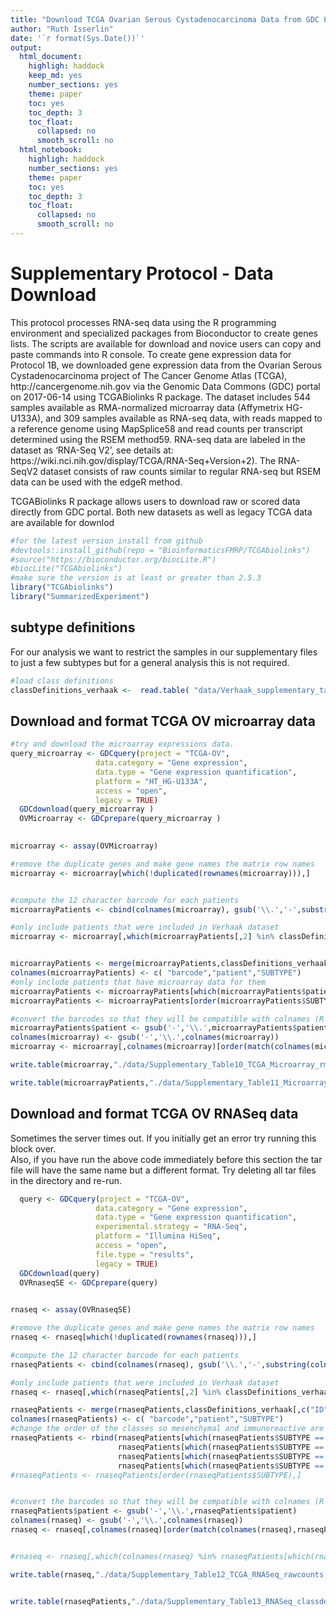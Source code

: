 ```yaml
---
title: "Download TCGA Ovarian Serous Cystadenocarcinoma Data from GDC Portal"
author: "Ruth Isserlin"
date: '`r format(Sys.Date())`'
output:
  html_document:
    highligh: haddock
    keep_md: yes
    number_sections: yes
    theme: paper
    toc: yes
    toc_depth: 3
    toc_float:
      collapsed: no
      smooth_scroll: no
  html_notebook:
    highligh: haddock
    number_sections: yes
    theme: paper
    toc: yes
    toc_depth: 3
    toc_float:
      collapsed: no
      smooth_scroll: no
---
```

# Supplementary Protocol - Data Download

This protocol processes RNA-seq data using the R programming environment and specialized packages from Bioconductor to create genes lists. The scripts are available for download and novice users can copy and paste commands into R console. To create gene expression data for Protocol 1B, we downloaded gene expression data from the Ovarian Serous Cystadenocarcinoma project of The Cancer Genome Atlas (TCGA), http://cancergenome.nih.gov via the Genomic Data Commons (GDC) portal on 2017-06-14 using TCGABiolinks R package. The dataset includes 544 samples available as RMA-normalized microarray data (Affymetrix HG-U133A), and 309 samples available as RNA-seq data, with reads mapped to a reference genome using MapSplice58 and read counts per transcript determined using the RSEM method59. RNA-seq data are labeled in the dataset as ‘RNA-Seq V2’, see details at: https://wiki.nci.nih.gov/display/TCGA/RNA-Seq+Version+2). The RNA-SeqV2 dataset consists of raw counts similar to regular RNA-seq but RSEM data can be used with the edgeR method. 

TCGABiolinks R package allows users to download raw or scored data directly from GDC portal.  Both new datasets as well as legacy TCGA data are available for downlod

```r
#for the latest version install from github
#devtools::install_github(repo = "BioinformaticsFMRP/TCGAbiolinks")
#source("https://bioconductor.org/biocLite.R")
#biocLite("TCGAbiolinks")
#make sure the version is at least or greater than 2.5.3
library("TCGAbiolinks")
library("SummarizedExperiment")
```

## subtype definitions
For our analysis we want to restrict the samples in our supplementary files to just a few subtypes but for a general analysis this is not required. 

```r
#load class definitions
classDefinitions_verhaak <-  read.table( "data/Verhaak_supplementary_table1_OV_subtypes.txt", header = TRUE, sep = "\t", quote="\"",  stringsAsFactors = FALSE)
```


## Download and format TCGA OV microarray data

```r
#try and download the microarray expressions data.
query_microarray <- GDCquery(project = "TCGA-OV", 
                   data.category = "Gene expression",
                   data.type = "Gene expression quantification",
                   platform = "HT_HG-U133A",
                   access = "open",
                   legacy = TRUE)
  GDCdownload(query_microarray )
  OVMicroarray <- GDCprepare(query_microarray )
  
```


```r
microarray <- assay(OVMicroarray)

#remove the duplicate genes and make gene names the matrix row names
microarray <- microarray[which(!duplicated(rownames(microarray))),]


#compute the 12 character barcode for each patients
microarrayPatients <- cbind(colnames(microarray), gsub('\\.','-',substring(colnames(microarray),1,12)))

#only include patients that were included in Verhaak dataset
microarray <- microarray[,which(microarrayPatients[,2] %in% classDefinitions_verhaak[which(!is.na(classDefinitions_verhaak$SUBTYPE)),"ID"])]


microarrayPatients <- merge(microarrayPatients,classDefinitions_verhaak[,c("ID","SUBTYPE")],by.x = 2, by.y =1)
colnames(microarrayPatients) <- c( "barcode","patient","SUBTYPE")
#only include patients that have microarray data for them
microarrayPatients <- microarrayPatients[which(microarrayPatients$patient %in% colnames(microarray)),]
microarrayPatients <- microarrayPatients[order(microarrayPatients$SUBTYPE),]

#convert the barcodes so that they will be compatible with colnames (R doesn't like "-" in column names)
microarrayPatients$patient <- gsub('-','\\.',microarrayPatients$patient)
colnames(microarray) <- gsub('-','\\.',colnames(microarray))
microarray <- microarray[,colnames(microarray)[order(match(colnames(microarray),microarrayPatients$patient))]]


```


```r
write.table(microarray,"./data/Supplementary_Table10_TCGA_Microarray_rmanormalized.txt",col.name=TRUE,sep="\t",row.names=TRUE,quote=FALSE)

write.table(microarrayPatients,"./data/Supplementary_Table11_Microarray_classdefinitions.txt",col.name=TRUE,sep="\t",row.names=TRUE,quote=FALSE)

```


## Download and format TCGA OV RNASeq data
Sometimes the server times out.  If you initially get an error try running this block over.  
Also, if you have run the above code immediately before this section the tar file will have the same name but a different format.  Try deleting all tar files in the directory and re-run.
```r
  query <- GDCquery(project = "TCGA-OV", 
                   data.category = "Gene expression",
                   data.type = "Gene expression quantification",
                   experimental.strategy = "RNA-Seq",
                   platform = "Illumina HiSeq",
                   access = "open",
                   file.type = "results",
                   legacy = TRUE)
  GDCdownload(query)
  OVRnaseqSE <- GDCprepare(query)
  
```
```r
rnaseq <- assay(OVRnaseqSE)

#remove the duplicate genes and make gene names the matrix row names
rnaseq <- rnaseq[which(!duplicated(rownames(rnaseq))),]

#compute the 12 character barcode for each patients
rnaseqPatients <- cbind(colnames(rnaseq), gsub('\\.','-',substring(colnames(rnaseq),1,12)))

#only include patients that were included in Verhaak dataset
rnaseq <- rnaseq[,which(rnaseqPatients[,2] %in% classDefinitions_verhaak[which(!is.na(classDefinitions_verhaak$SUBTYPE)),"ID"])]

rnaseqPatients <- merge(rnaseqPatients,classDefinitions_verhaak[,c("ID","SUBTYPE")],by.x = 2, by.y =1)
colnames(rnaseqPatients) <- c( "barcode","patient","SUBTYPE")
#change the order of the classes so mesenchymal and immunoreactive are first
rnaseqPatients <- rbind(rnaseqPatients[which(rnaseqPatients$SUBTYPE == "Mesenchymal"),],
                        rnaseqPatients[which(rnaseqPatients$SUBTYPE == "Immunoreactive"),],
                        rnaseqPatients[which(rnaseqPatients$SUBTYPE == "Differentiated"),],
                        rnaseqPatients[which(rnaseqPatients$SUBTYPE == "Proliferative"),])
#rnaseqPatients <- rnaseqPatients[order(rnaseqPatients$SUBTYPE),]


#convert the barcodes so that they will be compatible with colnames (R doesn't like "-" in column names)
rnaseqPatients$patient <- gsub('-','\\.',rnaseqPatients$patient)
colnames(rnaseq) <- gsub('-','\\.',colnames(rnaseq))
rnaseq <- rnaseq[,colnames(rnaseq)[order(match(colnames(rnaseq),rnaseqPatients$patient))]]


#rnaseq <- rnaseq[,which(colnames(rnaseq) %in% rnaseqPatients[which(rnaseqPatients$SUBTYPE== "Immunoreactive" | rnaseqPatients$SUBTYPE == "Mesenchymal"  ),"patient"])]
```

```r
write.table(rnaseq,"./data/Supplementary_Table12_TCGA_RNASeq_rawcounts.txt",col.name=TRUE,sep="\t",row.names=TRUE,quote=FALSE)


write.table(rnaseqPatients,"./data/Supplementary_Table13_RNASeq_classdefinitions.txt",col.name=TRUE,sep="\t",row.names=TRUE,quote=FALSE)
```



